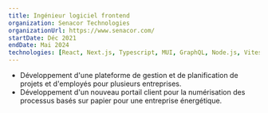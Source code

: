 ```yaml
---
title: Ingénieur logiciel frontend
organization: Senacor Technologies
organizationUrl: https://www.senacor.com/
startDate: Déc 2021 
endDate: Mai 2024
technologies: [React, Next.js, Typescript, MUI, GraphQL, Node.js, Vitest, Playwright, Github, Jira]
---
```


- Développement d'une plateforme de gestion et de planification de projets et d'employés pour plusieurs entreprises.
- Développement d'un nouveau portail client pour la numérisation des processus basés sur papier pour une entreprise énergétique.
